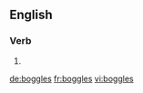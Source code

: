 
==English==

===Verb===
{{head|en}}

# {{en-third-person singular of|boggle}}

[[de:boggles]]
[[fr:boggles]]
[[vi:boggles]]